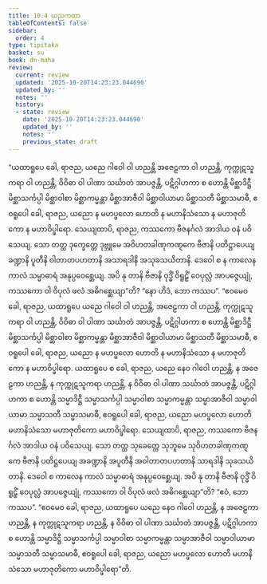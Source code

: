 ```yaml
---
title: 10.4 ယညကထာ
tableOfContents: false
sidebar:
  order: 4
type: tipitaka
basket: su
book: dn-maha
review:
  current: review
  updated: '2025-10-20T14:23:23.044690'
  updated_by: ''
  notes: ''
  history:
  - state: review
    date: '2025-10-20T14:23:23.044690'
    updated_by: ''
    notes: ''
    previous_state: draft
---
```



<DynamicBreadcrumb />


<ReviewStatus review={frontmatter.review} showDetails={true} />

<HypothesisAnnotation frontmatter={frontmatter} />

<Division number="438" book="dn-maha" e="ch" v="7" p="279">

<Paragraph number="1139" book="dn-maha">
“ယထာရူပေ ခေါ, ရာဇည, ယညေ ဂါဝေါ ဝါ ဟညန္တိ အဇေဠကာ ဝါ ဟညန္တိ, ကုက္ကုဋသူကရာ ဝါ ဟညန္တိ, ဝိဝိဓာ ဝါ ပါဏာ သင်္ဃာတံ အာပဇ္ဇန္တိ, ပဋိဂ္ဂါဟကာ စ ဟောန္တိ မိစ္ဆာဒိဋ္ဌီ မိစ္ဆာသင်္ကပ္ပါ မိစ္ဆာဝါစာ မိစ္ဆာကမ္မန္တာ မိစ္ဆာအာဇီဝါ မိစ္ဆာဝါယာမာ မိစ္ဆာသတီ မိစ္ဆာသမာဓီ, ဧဝရူပေါ ခေါ, ရာဇည, ယညော န မဟပ္ဖလော ဟောတိ န မဟာနိသံသော န မဟာဇုတိကော န မဟာဝိပ္ဖါရော. သေယျထာပိ, ရာဇည, ကဿကော ဗီဇနင်္ဂလံ အာဒါယ ဝနံ ပဝိသေယျ. သော တတ္ထ ဒုက္ခေတ္တေ ဒုဗ္ဘူမေ အဝိဟတခါဏုကဏ္ဋကေ ဗီဇာနိ ပတိဋ္ဌာပေယျ ခဏ္ဍာနိ ပူတီနိ ဝါတာတပဟတာနိ အသာရဒါနိ အသုခသယိတာနိ. ဒေဝေါ စ န ကာလေန ကာလံ သမ္မာဓာရံ အနုပ္ပဝေစ္ဆေယျ. အပိ နု တာနိ ဗီဇာနိ ဝုဒ္ဓိံ ဝိရူဠှိံ ဝေပုလ္လံ အာပဇ္ဇေယျုံ, ကဿကော ဝါ ဝိပုလံ ဖလံ အဓိဂစ္ဆေယျာ”တိ? “နော ဟိဒံ, ဘော ကဿပ”.
</Paragraph>

<Paragraph number="1140" book="dn-maha">
“ဧဝမေဝ ခေါ, ရာဇည, ယထာရူပေ ယညေ ဂါဝေါ ဝါ ဟညန္တိ, အဇေဠကာ ဝါ ဟညန္တိ, ကုက္ကုဋသူကရာ ဝါ ဟညန္တိ, ဝိဝိဓာ ဝါ ပါဏာ သင်္ဃာတံ အာပဇ္ဇန္တိ, ပဋိဂ္ဂါဟကာ စ ဟောန္တိ မိစ္ဆာဒိဋ္ဌီ မိစ္ဆာသင်္ကပ္ပါ မိစ္ဆာဝါစာ မိစ္ဆာကမ္မန္တာ မိစ္ဆာအာဇီဝါ မိစ္ဆာဝါယာမာ မိစ္ဆာသတီ မိစ္ဆာသမာဓီ, ဧဝရူပေါ ခေါ, ရာဇည, ယညော န မဟပ္ဖလော ဟောတိ န မဟာနိသံသော န မဟာဇုတိကော န မဟာဝိပ္ဖါရော.
</Paragraph>

<Paragraph number="1141" book="dn-maha">
ယထာရူပေ စ ခေါ, ရာဇည, ယညေ နေဝ ဂါဝေါ ဟညန္တိ, န အဇေဠကာ ဟညန္တိ, န ကုက္ကုဋသူကရာ ဟညန္တိ, န ဝိဝိဓာ ဝါ ပါဏာ သင်္ဃာတံ အာပဇ္ဇန္တိ, ပဋိဂ္ဂါဟကာ စ ဟောန္တိ သမ္မာဒိဋ္ဌီ သမ္မာသင်္ကပ္ပါ သမ္မာဝါစာ သမ္မာကမ္မန္တာ သမ္မာအာဇီဝါ သမ္မာဝါယာမာ သမ္မာသတီ သမ္မာသမာဓီ, ဧဝရူပေါ ခေါ, ရာဇည, ယညော မဟပ္ဖလော ဟောတိ မဟာနိသံသော မဟာဇုတိကော မဟာဝိပ္ဖါရော. သေယျထာပိ, ရာဇည, ကဿကော ဗီဇနင်္ဂလံ အာဒါယ ဝနံ ပဝိသေယျ. သော တတ္ထ သုခေတ္တေ သုဘူမေ သုဝိဟတခါဏုကဏ္ဋကေ ဗီဇာနိ ပတိဋ္ဌပေယျ အခဏ္ဍာနိ အပူတီနိ အဝါတာတပဟတာနိ သာရဒါနိ သုခသယိတာနိ. ဒေဝေါ စ ကာလေန ကာလံ သမ္မာဓာရံ အနုပ္ပဝေစ္ဆေယျ. အပိ နု တာနိ ဗီဇာနိ ဝုဒ္ဓိံ ဝိရူဠှိံ ဝေပုလ္လံ အာပဇ္ဇေယျုံ, ကဿကော ဝါ ဝိပုလံ ဖလံ အဓိဂစ္ဆေယျာ”တိ? “ဧဝံ, ဘော ကဿပ”. “ဧဝမေဝ ခေါ, ရာဇည, ယထာရူပေ ယညေ နေဝ ဂါဝေါ ဟညန္တိ, န အဇေဠကာ ဟညန္တိ, န ကုက္ကုဋသူကရာ ဟညန္တိ, န ဝိဝိဓာ ဝါ ပါဏာ သင်္ဃာတံ အာပဇ္ဇန္တိ, ပဋိဂ္ဂါဟကာ စ ဟောန္တိ သမ္မာဒိဋ္ဌီ သမ္မာသင်္ကပ္ပါ သမ္မာဝါစာ သမ္မာကမ္မန္တာ သမ္မာအာဇီဝါ သမ္မာဝါယာမာ သမ္မာသတီ သမ္မာသမာဓီ, ဧဝရူပေါ ခေါ, ရာဇည, ယညော မဟပ္ဖလော ဟောတိ မဟာနိသံသော မဟာဇုတိကော မဟာဝိပ္ဖါရော”တိ.
</Paragraph>
</Division>